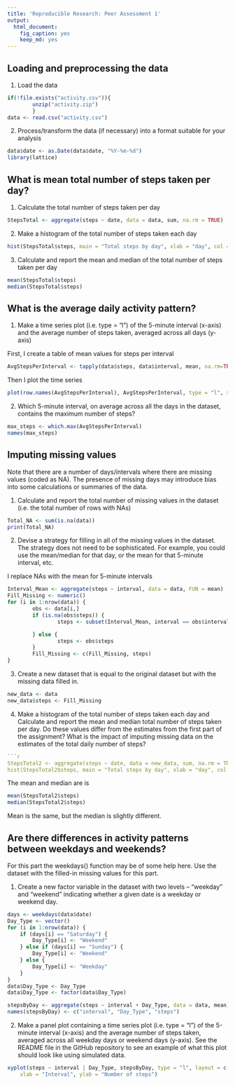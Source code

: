 ```yaml
---
title: 'Reproducible Research: Peer Assessment 1'
output:
  html_document:
    fig_caption: yes
    keep_md: yes
---
```


## Loading and preprocessing the data

1. Load the data
```r
if(!file.exists("activity.csv")){
        unzip("activity.zip")
        }
data <- read.csv("activity.csv")
```

2. Process/transform the data (if necessary) into a format suitable for your analysis

```r
data$date <- as.Date(data$date, "%Y-%m-%d")
library(lattice)
```

## What is mean total number of steps taken per day?

1. Calculate the total number of steps taken per day
```r
StepsTotal <- aggregate(steps ~ date, data = data, sum, na.rm = TRUE)
```

2. Make a histogram of the total number of steps taken each day
```r
hist(StepsTotal$steps, main = "Total steps by day", xlab = "day", col = "red")
```

3. Calculate and report the mean and median of the total number of steps taken per day
```r
mean(StepsTotal$steps)
median(StepsTotal$steps)
```

## What is the average daily activity pattern?

1. Make a time series plot (i.e. type = "l") of the 5-minute interval (x-axis) and the average number of steps taken, averaged across all days (y-axis)

First, I create a table of mean values for steps per interval
```r
AvgStepsPerInterval <- tapply(data$steps, data$interval, mean, na.rm=TRUE)
```
Then I plot the time series
```r
plot(row.names(AvgStepsPerInterval), AvgStepsPerInterval, type = "l", xlab = "5-minute Intervals", ylab = "Average steps across all days", main = "Average number of steps taken")
``` 

2. Which 5-minute interval, on average across all the days in the dataset, contains the maximum number of steps?
```r
max_steps <- which.max(AvgStepsPerInterval)
names(max_steps)
```

## Imputing missing values

Note that there are a number of days/intervals where there are missing values (coded as NA). The presence of missing days may introduce bias into some calculations or summaries of the data.

1. Calculate and report the total number of missing values in the dataset (i.e. the total number of rows with NAs)
```r
Total_NA <- sum(is.na(data))
print(Total_NA)
```

2. Devise a strategy for filling in all of the missing values in the dataset. The strategy does not need to be sophisticated. For example, you could use the mean/median for that day, or the mean for that 5-minute interval, etc.

I replace NAs with the mean for 5-minute intervals
```r
Interval_Mean <- aggregate(steps ~ interval, data = data, FUN = mean)
Fill_Missing <- numeric()
for (i in 1:nrow(data)) {
        obs <- data[i,]
        if (is.na(obs$steps)) {
                steps <- subset(Interval_Mean, interval == obs$interval)$steps

        } else {
                steps <- obs$steps
        }
        Fill_Missing <- c(Fill_Missing, steps)
}
```

3. Create a new dataset that is equal to the original dataset but with the missing data filled in.
```r
new_data <- data
new_data$steps <- Fill_Missing
```

4. Make a histogram of the total number of steps taken each day and Calculate and report the mean and median total number of steps taken per day. Do these values differ from the estimates from the first part of the assignment? What is the impact of imputing missing data on the estimates of the total daily number of steps?
```r
```r
StepsTotal2 <- aggregate(steps ~ date, data = new_data, sum, na.rm = TRUE)
hist(StepsTotal2$steps, main = "Total steps by day", xlab = "day", col = "red")
```
The mean and median are is
```r
mean(StepsTotal2$steps)
median(StepsTotal2$steps)
```
Mean is the same, but the median is slightly different.

## Are there differences in activity patterns between weekdays and weekends?

For this part the weekdays() function may be of some help here. Use the dataset with the filled-in missing values for this part.

1. Create a new factor variable in the dataset with two levels – “weekday” and “weekend” indicating whether a given date is a weekday or weekend day.

```r
days <- weekdays(data$date)
Day_Type <- vector()
for (i in 1:nrow(data)) {
    if (days[i] == "Saturday") {
        Day_Type[i] <- "Weekend"
    } else if (days[i] == "Sunday") {
        Day_Type[i] <- "Weekend"
    } else {
        Day_Type[i] <- "Weekday"
    }
}
data$Day_Type <- Day_Type
data$Day_Type <- factor(data$Day_Type)

stepsByDay <- aggregate(steps ~ interval + Day_Type, data = data, mean)
names(stepsByDay) <- c("interval", "Day_Type", "steps")
```

2. Make a panel plot containing a time series plot (i.e. type = "l") of the 5-minute interval (x-axis) and the average number of steps taken, averaged across all weekday days or weekend days (y-axis). See the README file in the GitHub repository to see an example of what this plot should look like using simulated data.
```r
xyplot(steps ~ interval | Day_Type, stepsByDay, type = "l", layout = c(1, 2), 
    xlab = "Interval", ylab = "Number of steps")
```